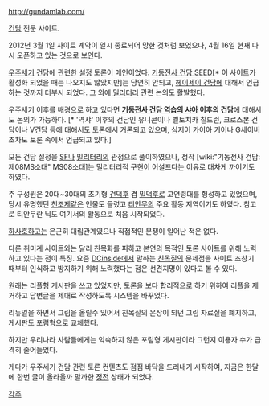 [[http://gundamlab.com/]]

[[건담]] 전문 사이트.

2012년 3월 1일 사이트 계약이 일시 종료되어 망한 것처럼 보였으나, 4월 16일 현재 다시 오픈하고 있는 것으로 보인다.


[[우주세기]] 건담에 관련한 [[설정]] 토론이 메인이었다. [[기동전사 건담 SEED]][* 이 사이트가 활성화 되었을 때는 나오지도 않았지만]는 당연히 안되고, [[헤이세이 건담]]에 대해서 언급하는 것까지 터부시 되었다. 그 외에 [[밀리터리]] 관련 논의도 활발했다.

우주세기 이후를 배경으로 하고 있다면 '''[[기동전사 건담 역습의 샤아]] 이후의 건담'''에 대해서도 논의가 가능하다. [* '역샤' 이후의 건담인 유니콘이나 벨토치카 칠드런, 크로스본 건담이나 V건담 등에 대해서도 토론에서 거론되고 있으며, 심지어 가이아 기어나 G세이버조차도 토론 속에서 언급되고 있다.]

모든 건담 설정을 [[SF]]나 [[밀리터리]]의 관점으로 풀이하였으나, 정작 [wiki:"기동전사 건담: 제08MS소대" MS08소대]는 밀리터리적 구현이 어설프다는 이유로 대차게 까이기도 하였다.

주 구성원은 20대~30대의 초기형 [[건덕후]] 겸 [[밀덕후]]로 고연령대를 형성하고 있었으며, 당시 유명했던 [[천조제]]같은 인물도 들렀고 [[티안무]]의 주요 활동 지역이기도 하였다. 참고로 티안무란 닉도 여기서의 활동으로 처음 시작되었다.

[[하사호]]하고는 은근히 대립관계였으나 직접적인 분쟁이 일어난 적은 없다. 

다른 취미계 사이트와는 달리 친목화를 피하고 본연의 목적인 토론 사이트를 위해 노력하고 있다는 점이 특징. 요즘 [[DCinside]]에서 말하는 [[친목질]]의 문제점을 사이트 초창기 때부터 인식하고 방지하기 위해 노력했다는 점은 선견지명이 있다고 볼 수 있다.

원래는 리플형 게시판을 쓰고 있었지만, 토론을 보다 합리적으로 하기 위하여 리플을 제거하고 답변글을 제대로 작성하도록 시스템을 바꾸었다.

리뉴얼을 하면서 그림을 올릴수 있어서 친목질의 온상이 되던 그림 자료실을 폐지하고, 게시판도 포럼형으로 교체했다.

하지만 우리나라 사람들에게는 익숙하지 않은 포럼형 게시판이라 그런지 이용자 수가 급격히 줄어들었다.

게다가 우주세기 건담 관련 토론 컨텐츠도 점점 바닥을 드러내기 시작하여, 지금은 한달에 한번 글이 올라올까 말까한 [[정전]] 상태가 되었다.

[[각주]]
